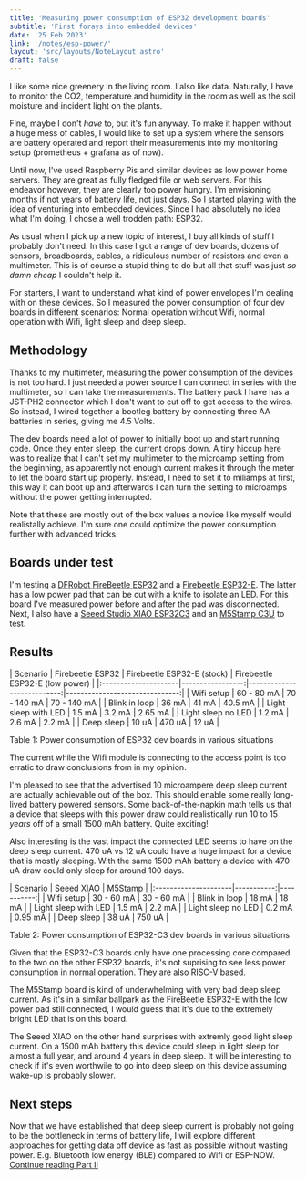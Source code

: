 ```yaml
---
title: 'Measuring power consumption of ESP32 development boards'
subtitle: 'First forays into embedded devices'
date: '25 Feb 2023'
link: '/notes/esp-power/'
layout: 'src/layouts/NoteLayout.astro'
draft: false
---
```



I like some nice greenery in the living room. I also like data. Naturally, I have to monitor
the CO2, temperature and humidity in the room as well as the soil moisture and incident light
on the plants.

Fine, maybe I don't _have_ to, but it's fun anyway. To make it happen without a huge mess
of cables, I would like to set up a system where the sensors are battery operated and report their
measurements into my monitoring setup (prometheus + grafana as of now).

Until now, I've used Raspberry Pis and similar devices as low power home servers. They are
great as fully fledged file or web servers. For this endeavor however, they are clearly too
power hungry. I'm envisioning months if not years of battery life, not just days. So I started
playing with the idea of venturing into embedded devices. Since I had absolutely no idea what
I'm doing, I chose a well trodden path: ESP32.

As usual when I pick up a new topic of interest, I buy all kinds of stuff I probably don't
need. In this case I got a range of dev boards, dozens of sensors, breadboards, cables, a
ridiculous number of resistors and even a multimeter. This is of course a stupid thing to do
but all that stuff was just _so damn cheap_ I couldn't help it.

For starters, I want to understand what kind of power envelopes I'm dealing with on these
devices. So I measured the power consumption of four dev boards in different scenarios: Normal
operation without Wifi, normal operation with Wifi, light sleep and deep sleep.

## Methodology

Thanks to my multimeter, measuring the power consumption of the devices is not too hard. I
just needed a power source I can connect in series with the multimeter, so I can take the
measurements. The battery pack I have has a JST-PH2 connector which I don't want to cut off to
get access to the wires. So instead, I wired together a bootleg battery by connecting three AA
batteries in series, giving me 4.5 Volts.

The dev boards need a lot of power to initially boot up and start running code. Once they
enter sleep, the current drops down. A tiny hiccup here was to realize that I can't set my
multimeter to the microamp setting from the beginning, as apparently not enough current makes
it through the meter to let the board start up properly. Instead, I need to set it to miliamps
at first, this way it can boot up and afterwards I can turn the setting to microamps without
the power getting interrupted.

<Info>
	Note that these are mostly out of the box values a novice like myself would realistally achieve.
	I'm sure one could optimize the power consumption further with advanced tricks.
</Info>

## Boards under test

I'm testing a [DFRobot FireBeetle ESP32](https://www.dfrobot.com/product-1590.html)
and a [Firebeetle ESP32-E](https://www.dfrobot.com/product-2195.html). The latter
has a low power pad that can be cut with a knife to isolate an LED. For this board I've
measured power before and after the pad was disconnected. Next, I also have a
[Seeed Studio XIAO ESP32C3](https://www.seeedstudio.com/Seeed-XIAO-ESP32C3-p-5431.html) and an
[M5Stamp C3U](https://shop.m5stack.com/products/m5stamp-c3u-mate-with-pin-headers) to
test.

## Results

<div>
	| Scenario             | Firebeetle ESP32 | Firebeetle ESP32-E (stock) | Firebeetle ESP32-E (low power) |
	|:---------------------|-----------------:|---------------------------:|-------------------------------:|
	| Wifi setup           | 60 - 80 mA       | 70 - 140 mA                | 70 - 140 mA                    |
	| Blink in loop        | 36 mA            | 41 mA                      | 40.5 mA                        |
	| Light sleep with LED | 1.5 mA           | 3.2 mA                     | 2.65 mA                        |
	| Light sleep no LED   | 1.2 mA           | 2.6 mA                     | 2.2 mA                         |
	| Deep sleep           | 10 uA            | 470 uA                     | 12 uA                          |
</div>
<p class='caption'>Table 1: Power consumption of ESP32 dev boards in various situations</p>

<Info>
	The current while the Wifi module is connecting to the access point is too erratic to draw
	conclusions from in my opinion.
</Info>

I'm pleased to see that the advertised 10 microampere deep sleep current are actually
achievable out of the box. This should enable some really long-lived battery powered sensors.
Some back-of-the-napkin math tells us that a device that sleeps with this power draw could
realistically run 10 to 15 _years_ off of a small 1500 mAh battery. Quite exciting!

Also interesting is the vast impact the connected LED seems to have on the deep sleep current.
470 uA vs 12 uA could have a huge impact for a device that is mostly sleeping. With the same
1500 mAh battery a device with 470 uA draw could only sleep for around 100 days.

<div>
	| Scenario             | Seeed XIAO | M5Stamp    |
	|:---------------------|-----------:|-----------:|
	| Wifi setup           | 30 - 60 mA | 30 - 60 mA |
	| Blink in loop        | 18 mA      | 18 mA      |
	| Light sleep with LED | 1.5 mA     | 2.2 mA     |
	| Light sleep no LED   | 0.2 mA     | 0.95 mA    |
	| Deep sleep           | 38 uA      | 750 uA     |
</div>
<p class='caption'>Table 2: Power consumption of ESP32-C3 dev boards in various situations</p>


Given that the ESP32-C3 boards only have one processing core compared to the two on the other
ESP32 boards, it's not suprising to see less power consumption in normal operation. They are
also RISC-V based.

The M5Stamp board is kind of underwhelming with very bad deep sleep current. As it's in a
similar ballpark as the FireBeetle ESP32-E with the low power pad still connected, I would
guess that it's due to the extremely bright LED that is on this board.

The Seeed XIAO on the other hand surprises with extremly good light sleep current. On a 1500
mAh battery this device could sleep in light sleep for almost a full year, and around 4 years
in deep sleep. It will be interesting to check if it's even worthwile to go into deep sleep on
this device assuming wake-up is probably slower.

## Next steps

Now that we have established that deep sleep current is probably not going to be the
bottleneck in terms of battery life, I will explore different approaches for getting data off
device as fast as possible without wasting power. E.g. Bluetooth low energy (BLE) compared to
Wifi or ESP-NOW. [Continue reading Part II](/notes/esp-protocol)
